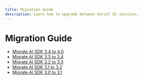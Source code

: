```yaml
---
title: Migration Guide
description: Learn how to upgrade between Vercel AI versions.
---
```


# Migration Guide

- [ Migrate AI SDK 3.4 to 4.0 ](/docs/troubleshooting/migration-guide/migration-guide-4-0)
- [ Migrate AI SDK 3.3 to 3.4 ](/docs/troubleshooting/migration-guide/migration-guide-3-4)
- [ Migrate AI SDK 3.2 to 3.3 ](/docs/troubleshooting/migration-guide/migration-guide-3-3)
- [ Migrate AI SDK 3.1 to 3.2 ](/docs/troubleshooting/migration-guide/migration-guide-3-2)
- [ Migrate AI SDK 3.0 to 3.1 ](/docs/troubleshooting/migration-guide/migration-guide-3-1)
